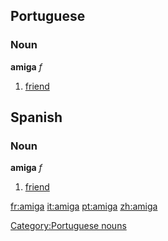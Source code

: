 {{see|Amiga}}

==Portuguese==
===Noun===
'''amiga''' ''f''

# [[friend]]

==Spanish==
===Noun===
'''amiga''' ''f''

# [[friend]]

[[Category:Portuguese nouns]]

[[fr:amiga]]
[[it:amiga]]
[[pt:amiga]]
[[zh:amiga]]